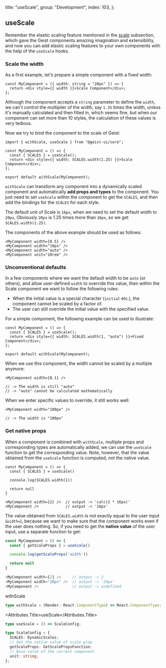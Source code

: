 
  title: "useScale",
  group: "Development",
  index: 103,
};

## useScale

Remember the elastic scaling feature mentioned in the [scale](/en-us/guide/scale "Scale") subsection,
which gave the Geist components amazing imagination and extensibility,
and now you can add elastic scaling features to your own components with the help of the `useScale` hooks.

### Scale the width

As a first example, let's prepare a simple component with a fixed width:

```tsx
const MyComponent = ({ width: string = "20px" }) => {
  return <div style={{ width }}>Scale Component</div>;
};
```

Although the component accepts a `string` parameter to define the `width`, we can't control the multiplier of the width,
say `1.35` times the width, unless it's manually calculated and then filled in, which seems fine,
but when our component can set more than 10 styles, the calculation of these values is very tedious.

Now we try to bind the component to the scale of Geist:

```tsx
import { withScale, useScale } from "@geist-ui/core";

const MyComponent = () => {
  const { SCALES } = useScale();
  return <div style={{ width: SCALES.width(1.25) }}>Scale Component</div>;
};

export default withScale(MyComponent);
```

`withScale` can transform any component into a dynamically scaled component and automatically **add props and types** to the component.
You just need to set `useScale` within the component to get the `SCALES`, and then add the bindings for the `SCALES` for each style.

The default unit of Scale is `16px`, when we need to set the default width to `20px`, Obviously `20px` is 1.25 times more than `16px`,
so we get `SCALES.width(1.25)`.

The components of the above example should be used as follows:

```tsx
<MyComponent width={0.5} />
<MyComponent width="10px" />
<MyComponent width="auto" />
<MyComponent unit="10rem" />
```

### Unconventional defaults

In a few components where we want the default width to be `auto` (or others), and allow user-defined `width` to override this value,
then within the Scale component we want to follow the following rules:

- When the initial value is a special character (`initial` etc.), the component cannot be scaled by a factor of.
- The user can still override the initial value with the specified value.

For a simple component, the following example can be used to illustrate:

```tsx
const MyComponent = () => {
  const { SCALES } = useScale();
  return <div style={{ width: SCALES.width(1, "auto") }}>Fixed Component</div>;
};

export default withScale(MyComponent);
```

When we use this component, the width cannot be scaled by a multiple anymore:

```tsx
<MyComponent width={0.1} />

// -> The width is still "auto"
// -> "auto" cannot be calculated mathematically
```

When we enter specific values to override, it still works well:

```tsx
<MyComponent width="100px" />

// -> The width is "100px"
```

### Get native props

When a component is combined with `withScale`, multiple props and corresponding types are automatically added,
we can use the `useScale` function to get the corresponding value.
Note, however, that the value obtained from the `useScale` function is computed, not the native value.

```tsx
const MyComponent = () => {
  const { SCALES } = useScale()

  console.log(SCALES.width(1))

  return null
}

<MyComponent width={2} />  // output -> 'calc(2 * 16px)'
<MyComponent />            // output -> '16px'
```

The value obtained from `SCALES.width` is not exactly equal to the user input (`width=`),
because we want to make sure that the component works even if the user does nothing.
So, if you need to get the **native value** of the user input, use a separate function to get:

```ts
const MyComponent = () => {
  const { getScaleProps } = useScale()

  console.log(getScaleProps('width'))

  return null
}

<MyComponent width={2} />     // output -> 2
<MyComponent width="20px" />  // output -> '20px'
<MyComponent />               // output -> undefined
```

<Attributes edit="/pages/en-us/hooks/use-scale.mdx">
<Attributes.Title>withScale</Attributes.Title>

```ts
type withScale = (Render: React.ComponentType) => React.ComponentType;
```

<Attributes.Title>useScale</Attributes.Title>

```ts
type useScale = () => ScaleConfig;

type ScaleConfig = {
  SCALES: DynamicScales;
  // Get the native value of scale prop
  getScaleProps: GetScalePropsFunction;
  // Base value of the current component
  unit: string;
};
```

</Attributes>

